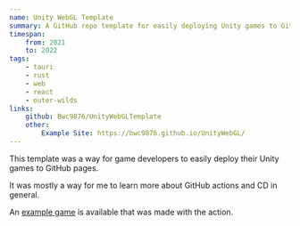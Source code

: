 ```yaml
---
name: Unity WebGL Template
summary: A GitHub repo template for easily deploying Unity games to GitHub pages.
timespan:
    from: 2021
    to: 2022
tags:
    - tauri
    - rust
    - web
    - react
    - outer-wilds
links:
    github: Bwc9876/UnityWebGLTemplate
    other:
        Example Site: https://bwc9876.github.io/UnityWebGL/
---
```



This template was a way for game developers to easily deploy their Unity games to GitHub pages.

It was mostly a way for me to learn more about GitHub actions and CD in general.

An [example game](https://bwc9876.github.io/UnityWebGL/) is available that was made with the action.
